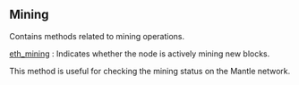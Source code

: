
<Meta
  title="Mantle mining info | dRPC"
/>

## Mining

Contains methods related to mining operations.

[eth_mining](/mantle-api/mining/eth_mining) : Indicates whether the node is actively mining new blocks.

This method is useful for checking the mining status on the Mantle network.

<Space h={16} />
<GetStarted />
